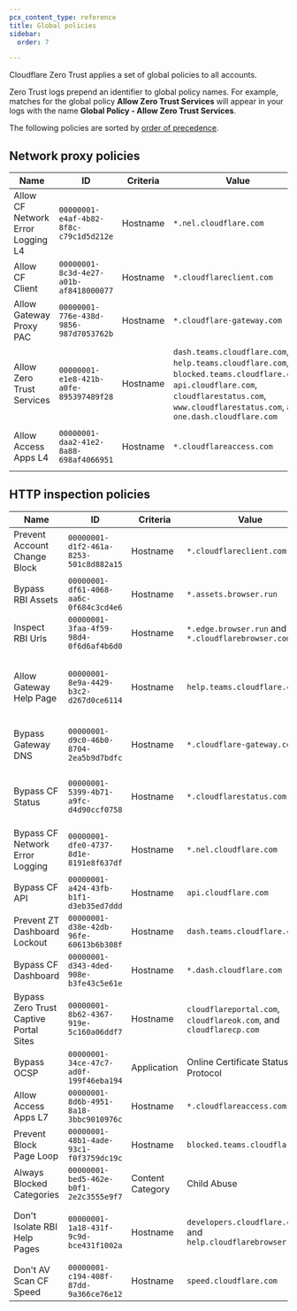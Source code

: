 ```yaml
---
pcx_content_type: reference
title: Global policies
sidebar:
  order: 7

---
```


Cloudflare Zero Trust applies a set of global policies to all accounts.

Zero Trust logs prepend an identifier to global policy names. For example, matches for the global policy **Allow Zero Trust Services** will appear in your logs with the name **Global Policy - Allow Zero Trust Services**.

The following policies are sorted by [order of precedence](/cloudflare-one/policies/gateway/order-of-enforcement/#order-of-precedence).

## Network proxy policies



| Name                              | ID                                     | Criteria | Value                                                                                                                                                                                             | Action | Description                                                                                              |
| --------------------------------- | -------------------------------------- | -------- | ------------------------------------------------------------------------------------------------------------------------------------------------------------------------------------------------- | ------ | -------------------------------------------------------------------------------------------------------- |
| Allow CF Network Error Logging L4 | `00000001-e4af-4b82-8f8c-c79c1d5d212e` | Hostname | `*.nel.cloudflare.com`                                                                                                                                                                            | allow  | Allows SNI domains for WARP registration.                                                                |
| Allow CF Client                   | `00000001-8c3d-4e27-a01b-af8418000077` | Hostname | `*.cloudflareclient.com`                                                                                                                                                                          | allow  | Allows Zero Trust client.                                                                                |
| Allow Gateway Proxy PAC           | `00000001-776e-438d-9856-987d7053762b` | Hostname | `*.cloudflare-gateway.com`                                                                                                                                                                        | allow  | Allows Gateway proxy with [PAC files](/cloudflare-one/connections/connect-devices/agentless/pac-files/). |
| Allow Zero Trust Services         | `00000001-e1e8-421b-a0fe-895397489f28` | Hostname | `dash.teams.cloudflare.com`, `help.teams.cloudflare.com`, `blocked.teams.cloudflare.com`, `api.cloudflare.com`, `cloudflarestatus.com`, `www.cloudflarestatus.com`, and `one.dash.cloudflare.com` | allow  | Allows Cloudflare Zero Trust services.                                                                   |
| Allow Access Apps L4              | `00000001-daa2-41e2-8a88-698af4066951` | Hostname | `*.cloudflareaccess.com`                                                                                                                                                                          | allow  | Allows [Cloudflare Access](/cloudflare-one/policies/access/) applications.                               |



## HTTP inspection policies



| Name                                   | ID                                     | Criteria         | Value                                                              | Action    | Description                                                                                                                                    |
| -------------------------------------- | -------------------------------------- | ---------------- | ------------------------------------------------------------------ | --------- | ---------------------------------------------------------------------------------------------------------------------------------------------- |
| Prevent Account Change Block           | `00000001-d1f2-461a-8253-501c8d882a15` | Hostname         | `*.cloudflareclient.com`                                           | bypass    | Ensures users cannot accidentally block themselves from making account changes.                                                                |
| Bypass RBI Assets                      | `00000001-df61-4068-aa6c-0f684c3cd4e6` | Hostname         | `*.assets.browser.run`                                             | bypass    | Required for [Browser Isolation](/cloudflare-one/policies/browser-isolation/).                                                                 |
| Inspect RBI Urls                       | `00000001-3faa-4f59-98d4-0f6d6af4b6d0` | Hostname         | `*.edge.browser.run` and `*.cloudflarebrowser.com`                 | bypass    | Required for Browser Isolation.                                                                                                                |
| Allow Gateway Help Page                | `00000001-8e9a-4429-b3c2-d267d0ce6114` | Hostname         | `help.teams.cloudflare.com`                                        | allow     | Used by the WARP client to check if Gateway is on by inspecting the certificate and checking if it is properly installed on the client device. |
| Bypass Gateway DNS                     | `00000001-d9c0-46b0-8704-2ea5b9d7bdfc` | Hostname         | `*.cloudflare-gateway.com`                                         | bypass    | Ensures requests to the `cloudflare-gateway.com` DNS endpoint will not be inspected.                                                           |
| Bypass CF Status                       | `00000001-5399-4b71-a9fc-d4d90ccf0758` | Hostname         | `*.cloudflarestatus.com`                                           | bypass    | Bypasses `cloudflarestatus.com` so users can reach the status page in case of a Gateway outage.                                                |
| Bypass CF Network Error Logging        | `00000001-dfe0-4737-8d1e-8191e8f637df` | Hostname         | `*.nel.cloudflare.com`                                             | bypass    | Bypasses `*.nel.cloudflarestatus.com` for Cloudflare's network error logging feature.                                                          |
| Bypass CF API                          | `00000001-a424-43fb-b1f1-d3eb35ed7ddd` | Hostname         | `api.cloudflare.com`                                               | bypass    | Bypasses Cloudflare's API endpoint.                                                                                                            |
| Prevent ZT Dashboard Lockout           | `00000001-d38e-42db-96fe-60613b6b308f` | Hostname         | `dash.teams.cloudflare.com`                                        | bypass    | Prevents users from being locked out of the Zero Trust dashboard.                                                                              |
| Bypass CF Dashboard                    | `00000001-d343-4ded-908e-b3fe43c5e61e` | Hostname         | `*.dash.cloudflare.com`                                            | bypass    | Bypasses the Cloudflare dashboard and subdomains.                                                                                              |
| Bypass Zero Trust Captive Portal Sites | `00000001-8b62-4367-919e-5c160a06ddf7` | Hostname         | `cloudflareportal.com`, `cloudflareok.com`, and `cloudflarecp.com` | bypass    | Bypasses the Zero Trust captive portal detection sites.                                                                                        |
| Bypass OCSP                            | `00000001-34ce-47c7-ad0f-199f46eba194` | Application      | Online Certificate Status Protocol                                 | bypass    | Enables OCSP stapling.                                                                                                                         |
| Allow Access Apps L7                   | `00000001-8d6b-4951-8a18-3bbc9010976c` | Hostname         | `*.cloudflareaccess.com`                                           | allow     | Allows Cloudflare Access applications.                                                                                                         |
| Prevent Block Page Loop                | `00000001-48b1-4ade-93c1-f0f3759dc19c` | Hostname         | `blocked.teams.cloudflare.com`                                     | bypass    | Prevents an infinite loop on the Gateway block page.                                                                                           |
| Always Blocked Categories              | `00000001-bed5-462e-b0f1-2e2c3555e9f7` | Content Category | Child Abuse                                                        | block     | Blocks child abuse materials.                                                                                                                  |
| Don't Isolate RBI Help Pages           | `00000001-1a18-431f-9c9d-bce431f1002a` | Hostname         | `developers.cloudflare.com` and `help.cloudflarebrowser.com`       | noisolate | Prevents browser isolation of Cloudflare developer docs and help pages to help users troubleshoot configuration issues.                        |
| Don't AV Scan CF Speed                 | `00000001-c194-408f-87dd-9a366ce76e12` | Hostname         | `speed.cloudflare.com`                                             | noscan    | Allows files transferred by the Cloudflare speed test.                                                                                         |

